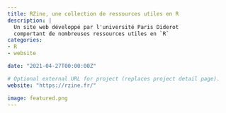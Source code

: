 ```yaml
---
title: RZine, une collection de ressources utiles en R
description: |
  Un site web développé par l'université Paris Diderot
  comportant de nombreuses ressources utiles en `R`
categories:
- R
- website

date: "2021-04-27T00:00:00Z"

# Optional external URL for project (replaces project detail page).
website: "https://rzine.fr/"

image: featured.png
---
```


